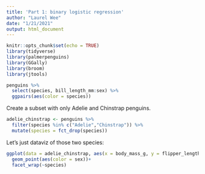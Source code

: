 ```yaml
---
title: 'Part 1: binary logistic regression'
author: "Laurel Wee"
date: "1/21/2021"
output: html_document
---
```


```r
knitr::opts_chunk$set(echo = TRUE)
library(tidyverse)
library(palmerpenguins)
library(GGally)
library(broom)
library(jtools)
```

```r
penguins %>% 
  select(species, bill_length_mm:sex) %>% 
  ggpairs(aes(color = species))
```

Create a subset with only Adelie and Chinstrap penguins.
```r
adelie_chinstrap <- penguins %>% 
  filter(species %in% c("Adelie","Chinstrap")) %>% 
  mutate(species = fct_drop(species))
```

Let's just dataviz of those two species:
```r
ggplot(data = adelie_chinstrap, aes(x = body_mass_g, y = flipper_length_mm))+
  geom_point(aes(color = sex))+
  facet_wrap(~species)
```




